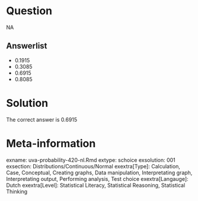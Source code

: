 Question
========

NA

Answerlist
----------
* 0.1915
* 0.3085
* 0.6915
* 0.8085

Solution
========

The correct answer is  0.6915

Meta-information
================
exname: uva-probability-420-nl.Rmd
extype: schoice
exsolution: 001
exsection: Distributions/Continuous/Normal
exextra[Type]: Calculation, Case, Conceptual, Creating graphs, Data manipulation, Interpretating graph, Interpretating output, Performing analysis, Test choice
exextra[Langauge]: Dutch
exextra[Level]: Statistical Literacy, Statistical Reasoning, Statistical Thinking
